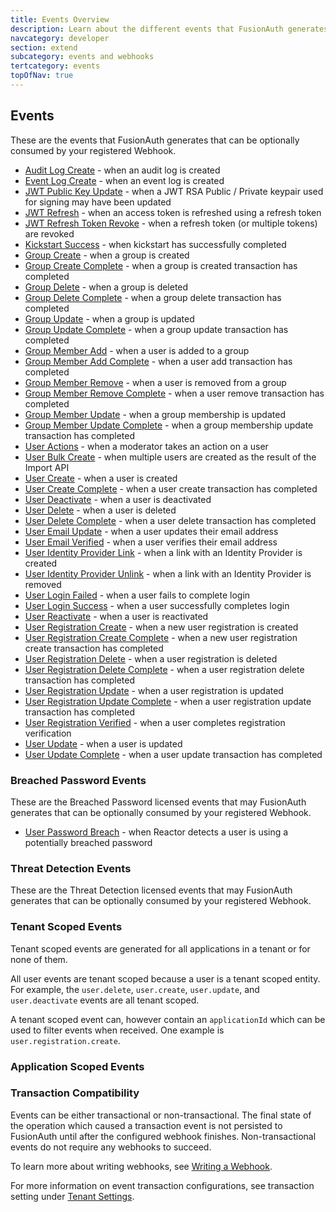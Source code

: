 ```yaml
---
title: Events Overview
description: Learn about the different events that FusionAuth generates
navcategory: developer
section: extend
subcategory: events and webhooks
tertcategory: events
topOfNav: true
---
```



## Events

These are the events that FusionAuth generates that can be optionally consumed by your registered Webhook.

* [Audit Log Create](/docs/extend/events-and-webhooks/events/audit-log-create) - when an audit log is created
* [Event Log Create](/docs/extend/events-and-webhooks/events/event-log-create) - when an event log is created
* [JWT Public Key Update](/docs/extend/events-and-webhooks/events/jwt-public-key-update) - when a JWT RSA Public / Private keypair used for signing may have been updated
* [JWT Refresh](/docs/extend/events-and-webhooks/events/jwt-refresh) - when an access token is refreshed using a refresh token
* [JWT Refresh Token Revoke](/docs/extend/events-and-webhooks/events/jwt-refresh-token-revoke) - when a refresh token (or multiple tokens) are revoked
* [Kickstart Success](/docs/extend/events-and-webhooks/events/kickstart-success) - when kickstart has successfully completed
* [Group Create](/docs/extend/events-and-webhooks/events/group-create) - when a group is created
* [Group Create Complete](/docs/extend/events-and-webhooks/events/group-create-complete) - when a group is created transaction has completed
* [Group Delete](/docs/extend/events-and-webhooks/events/group-delete) - when a group is deleted
* [Group Delete Complete](/docs/extend/events-and-webhooks/events/group-delete-complete) - when a group delete transaction has completed
* [Group Update](/docs/extend/events-and-webhooks/events/group-update) - when a group is updated
* [Group Update Complete](/docs/extend/events-and-webhooks/events/group-update-complete) - when a group update transaction has completed
* [Group Member Add](/docs/extend/events-and-webhooks/events/group-member-add) - when a user is added to a group
* [Group Member Add Complete](/docs/extend/events-and-webhooks/events/group-member-add-complete) - when a user add transaction has completed
* [Group Member Remove](/docs/extend/events-and-webhooks/events/group-member-remove) - when a user is removed from a group
* [Group Member Remove Complete](/docs/extend/events-and-webhooks/events/group-member-remove-complete) - when a user remove transaction has completed
* [Group Member Update](/docs/extend/events-and-webhooks/events/group-member-update) - when a group membership is updated
* [Group Member Update Complete](/docs/extend/events-and-webhooks/events/group-member-update-complete) - when a group membership update transaction has completed
* [User Actions](/docs/extend/events-and-webhooks/events/user-actions) - when a moderator takes an action on a user
* [User Bulk Create](/docs/extend/events-and-webhooks/events/user-bulk-create) - when multiple users are created as the result of the Import API
* [User Create](/docs/extend/events-and-webhooks/events/user-create) - when a user is created
* [User Create Complete](/docs/extend/events-and-webhooks/events/user-create-complete) - when a user create transaction has completed
* [User Deactivate](/docs/extend/events-and-webhooks/events/user-deactivate) - when a user is deactivated
* [User Delete](/docs/extend/events-and-webhooks/events/user-delete) - when a user is deleted
* [User Delete Complete](/docs/extend/events-and-webhooks/events/user-delete-complete) - when a user delete transaction has completed
* [User Email Update](/docs/extend/events-and-webhooks/events/user-email-update) - when a user updates their email address
* [User Email Verified](/docs/extend/events-and-webhooks/events/user-email-verified) - when a user verifies their email address
* [User Identity Provider Link](/docs/extend/events-and-webhooks/events/user-identity-provider-link) - when a link with an Identity Provider is created
* [User Identity Provider Unlink](/docs/extend/events-and-webhooks/events/user-identity-provider-unlink) - when a link with an Identity Provider is removed
* [User Login Failed](/docs/extend/events-and-webhooks/events/user-login-failed) - when a user fails to complete login
* [User Login Success](/docs/extend/events-and-webhooks/events/user-login-success) - when a user successfully completes login
* [User Reactivate](/docs/extend/events-and-webhooks/events/user-reactivate) - when a user is reactivated
* [User Registration Create](/docs/extend/events-and-webhooks/events/user-registration-create) - when a new user registration is created
* [User Registration Create Complete](/docs/extend/events-and-webhooks/events/user-registration-create-complete) - when a new user registration create transaction has completed
* [User Registration Delete](/docs/extend/events-and-webhooks/events/user-registration-delete) - when a user registration is deleted
* [User Registration Delete Complete](/docs/extend/events-and-webhooks/events/user-registration-delete-complete) - when a user registration delete transaction has completed
* [User Registration Update](/docs/extend/events-and-webhooks/events/user-registration-update) - when a user registration is updated
* [User Registration Update Complete](/docs/extend/events-and-webhooks/events/user-registration-update-complete) - when a user registration update transaction has completed
* [User Registration Verified](/docs/extend/events-and-webhooks/events/user-registration-verified) - when a user completes registration verification
* [User Update](/docs/extend/events-and-webhooks/events/user-update) - when a user is updated
* [User Update Complete](/docs/extend/events-and-webhooks/events/user-update-complete) - when a user update transaction has completed

### Breached Password Events

These are the Breached Password licensed events that may FusionAuth generates that can be optionally consumed by your registered Webhook.

<PremiumEditionBlurb />

* [User Password Breach](../events/user-password-breach) - when Reactor detects a user is using a potentially breached password

### Threat Detection Events

These are the Threat Detection licensed events that may FusionAuth generates that can be optionally consumed by your registered Webhook.

<EnterpriseEditionBlurb />

<ListAdvancedThreatDetectionWebhooks />

### Tenant Scoped Events

Tenant scoped events are generated for all applications in a tenant or for none of them.

All user events are tenant scoped because a user is a tenant scoped entity. For example, the `user.delete`, `user.create`, `user.update`, and `user.deactivate` events are all tenant scoped.

A tenant scoped event can, however contain an `applicationId` which can be used to filter events when received. One example is `user.registration.create`.

### Application Scoped Events

<ApplicationWebhooksWarning />

### Transaction Compatibility

Events can be either transactional or non-transactional. The final state of the operation which caused a transaction event is not persisted to FusionAuth until after the configured webhook finishes. Non-transactional events do not require any webhooks to succeed.

To learn more about writing webhooks, see [Writing a Webhook](../writing-a-webhook#calling-fusionauth-apis-in-webhooks).

For more information on event transaction configurations, see <InlineField>transaction setting</InlineField> under [Tenant Settings](../#tenant-settings).
